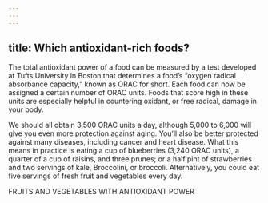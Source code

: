 ```yaml
---
---
---
```

title: Which antioxidant-rich foods?
---




The total antioxidant power of a food can be measured by a test developed at Tufts University in Boston that determines a food’s “oxygen radical absorbance capacity,” known as ORAC for short. Each food can now be assigned a certain number of ORAC units. Foods that score high in these units are especially helpful in countering oxidant, or free radical, damage in your body.

We should all obtain 3,500 ORAC units a day, although 5,000 to 6,000 will give you even more protection against aging. You’ll also be better protected against many diseases, including cancer and heart disease. What this means in practice is eating a cup of blueberries (3,240 ORAC units), a quarter of a cup of raisins, and three prunes; or a half pint of strawberries and two servings of kale, Broccolini, or broccoli. Alternatively, you could eat five servings of fresh fruit and vegetables every day.

FRUITS AND VEGETABLES WITH ANTIOXIDANT POWER